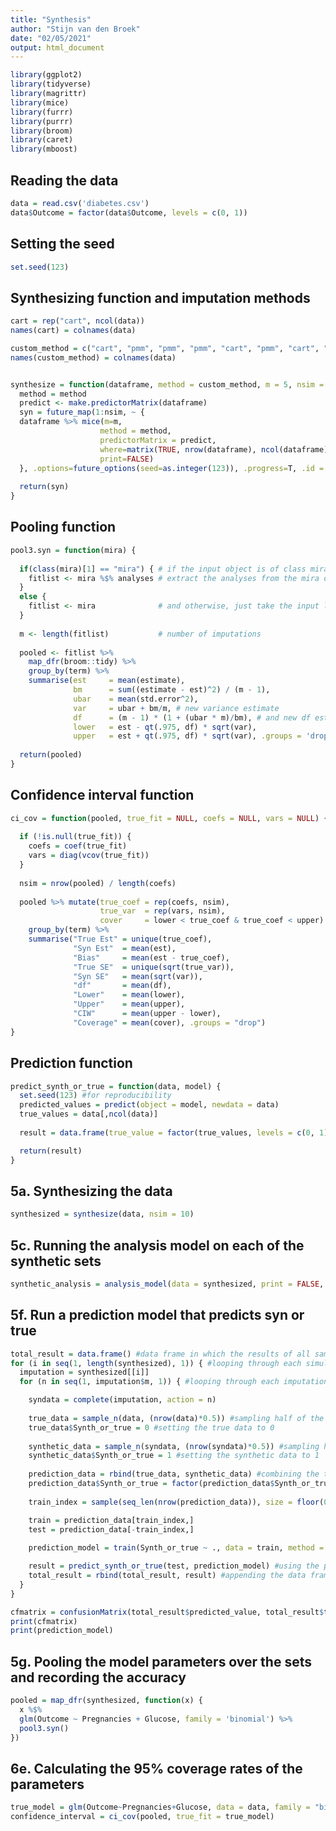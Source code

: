---
title: "Synthesis"
author: "Stijn van den Broek"
date: "02/05/2021"
output: html_document
---

```{r}
library(ggplot2)
library(tidyverse)
library(magrittr)
library(mice)
library(furrr)
library(purrr)
library(broom)
library(caret)
library(mboost)
```

## Reading the data

```{r}
data = read.csv('diabetes.csv')
data$Outcome = factor(data$Outcome, levels = c(0, 1))
```

## Setting the seed

```{r}
set.seed(123)
```

## Synthesizing function and imputation methods

```{r}
cart = rep("cart", ncol(data))
names(cart) = colnames(data)

custom_method = c("cart", "pmm", "pmm", "pmm", "cart", "pmm", "cart", "cart", "logreg")
names(custom_method) = colnames(data)


synthesize = function(dataframe, method = custom_method, m = 5, nsim = 100) {
  method = method
  predict <- make.predictorMatrix(dataframe)
  syn = future_map(1:nsim, ~ { 
  dataframe %>% mice(m=m,
                    method = method,
                    predictorMatrix = predict,
                    where=matrix(TRUE, nrow(dataframe), ncol(dataframe)),
                    print=FALSE)
  }, .options=future_options(seed=as.integer(123)), .progress=T, .id = "syn")
  
  return(syn)
}
```

## Pooling function

```{r}
pool3.syn = function(mira) {
  
  if(class(mira)[1] == "mira") { # if the input object is of class mira
    fitlist <- mira %$% analyses # extract the analyses from the mira object
  }
  else {
    fitlist <- mira              # and otherwise, just take the input list
  }
  
  m <- length(fitlist)           # number of imputations
  
  pooled <- fitlist %>% 
    map_dfr(broom::tidy) %>%
    group_by(term) %>%
    summarise(est     = mean(estimate),
              bm      = sum((estimate - est)^2) / (m - 1),
              ubar    = mean(std.error^2),
              var     = ubar + bm/m, # new variance estimate
              df      = (m - 1) * (1 + (ubar * m)/bm), # and new df estimate
              lower   = est - qt(.975, df) * sqrt(var),
              upper   = est + qt(.975, df) * sqrt(var), .groups = 'drop')
  
  return(pooled)
}
```

## Confidence interval function

```{r}
ci_cov = function(pooled, true_fit = NULL, coefs = NULL, vars = NULL) {
  
  if (!is.null(true_fit)) {
    coefs = coef(true_fit)
    vars = diag(vcov(true_fit))
  }
  
  nsim = nrow(pooled) / length(coefs)
  
  pooled %>% mutate(true_coef = rep(coefs, nsim),
                    true_var  = rep(vars, nsim),
                    cover     = lower < true_coef & true_coef < upper) %>%
    group_by(term) %>%
    summarise("True Est" = unique(true_coef),
              "Syn Est"  = mean(est),
              "Bias"     = mean(est - true_coef),
              "True SE"  = unique(sqrt(true_var)),
              "Syn SE"   = mean(sqrt(var)),
              "df"       = mean(df),
              "Lower"    = mean(lower),
              "Upper"    = mean(upper),
              "CIW"      = mean(upper - lower),
              "Coverage" = mean(cover), .groups = "drop")
}
```

## Prediction function

```{r}
predict_synth_or_true = function(data, model) {
  set.seed(123) #for reproducibility
  predicted_values = predict(object = model, newdata = data)
  true_values = data[,ncol(data)]
  
  result = data.frame(true_value = factor(true_values, levels = c(0, 1)), predicted_value = factor(predicted_values, levels = c(0, 1)))

  return(result)
}
```

## 5a. Synthesizing the data

```{r}
synthesized = synthesize(data, nsim = 10)
```

## 5c. Running the analysis model on each of the synthetic sets

```{r}
synthetic_analysis = analysis_model(data = synthesized, print = FALSE, synthetic = TRUE) #function is found in Analysis_Stijn.rmd
```

## 5f. Run a prediction model that predicts syn or true

```{r}
total_result = data.frame() #data frame in which the results of all sampled data will be stored
for (i in seq(1, length(synthesized), 1)) { #looping through each simulation
  imputation = synthesized[[i]]
  for (n in seq(1, imputation$m, 1)) { #looping through each imputation of the simulation

    syndata = complete(imputation, action = n)
    
    true_data = sample_n(data, (nrow(data)*0.5)) #sampling half of the original data
    true_data$Synth_or_true = 0 #setting the true data to 0
    
    synthetic_data = sample_n(syndata, (nrow(syndata)*0.5)) #sampling half of the synthetic data
    synthetic_data$Synth_or_true = 1 #setting the synthetic data to 1
    
    prediction_data = rbind(true_data, synthetic_data) #combining the two samples into a single data set
    prediction_data$Synth_or_true = factor(prediction_data$Synth_or_true, levels = c(0, 1))
    
    train_index = sample(seq_len(nrow(prediction_data)), size = floor(0.30 * nrow(prediction_data))) #creating a list of indices that will be the training data

    train = prediction_data[train_index,]
    test = prediction_data[-train_index,]
    
    prediction_model = train(Synth_or_true ~ ., data = train, method = "glmboost") #prediction model with method glmboost for classification

    result = predict_synth_or_true(test, prediction_model) #using the prediction function to get a data frame of true and predicted values
    total_result = rbind(total_result, result) #appending the data frame to the overarching data frame
  }
}

cfmatrix = confusionMatrix(total_result$predicted_value, total_result$true_value) #creating a confusion matrix
print(cfmatrix)
print(prediction_model)
```

## 5g. Pooling the model parameters over the sets and recording the accuracy

```{r}
pooled = map_dfr(synthesized, function(x) {
  x %$%
  glm(Outcome ~ Pregnancies + Glucose, family = 'binomial') %>%
  pool3.syn()
})
```

## 6e. Calculating the 95% coverage rates of the parameters

```{r}
true_model = glm(Outcome~Pregnancies+Glucose, data = data, family = "binomial")
confidence_interval = ci_cov(pooled, true_fit = true_model)
```

